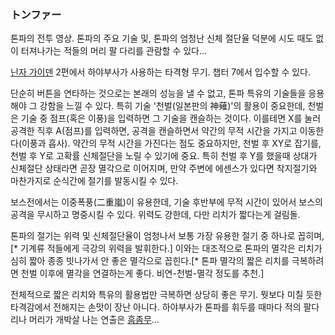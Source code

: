 === トンファー ===
{{{#!html
<object width="425" height="349"><param name="movie" value="http://www.youtube.com/v/zX1YPVFyLDQ?fs=1&amp;hl=ko_KR&amp;rel=0"></param><param name="allowFullScreen" value="true"></param><param name="allowscriptaccess" value="always"></param><embed src="http://www.youtube.com/v/zX1YPVFyLDQ?fs=1&amp;hl=ko_KR&amp;rel=0" type="application/x-shockwave-flash" width="425" height="349" allowscriptaccess="always" allowfullscreen="true"></embed></object>}}}


톤파의 전투 영상. 톤파의 주요 기술 및, 톤파의 엄청난 신체 절단율 덕분에 시도 때도 없이 터져나가는 적들의 머리 팔 다리를 관람할 수 있다...


[[닌자 가이덴]] 2편에서 하야부사가 사용하는 타격형 무기. 챕터 7에서 입수할 수 있다.

단순히 버튼을 연타하는 것으로는 본래의 성능을 낼 수 없고, 톤파 특유의 기술들을 응용해야 그 강함을 느낄 수 있다.
특히 기술 '천벌(일본판의 神薙)'의 활용이 중요한데, 천벌은 기술 중 점프(혹은 이풍)을 입력하면 그 기술을 캔슬하는 것이다. 이를테면 X를 눌러 공격한 직후 A(점프)를 입력하면, 공격을 캔슬하면서 약간의 무적 시간을 가지고 이동한다(이풍과 흡사).
약간의 무적 시간을 가진다는 점도 중요하지만, 천벌 후 XY로 잡기를, 천벌 후 Y로 고확률 신체절단을 노릴 수 있기에 중요.
특히 천벌 후 Y를 했을때 상대가 신체절단 상태라면 곧장 멸각으로 이어지며, 만약 주변에 에센스가 있다면 착지절기와 마찬가지로 순식간에 절기를 발동시킬 수 있다.

보스전에서는 이중폭풍(二重嵐)이 유용한데, 기술 후반부에 무적 시간이 있어서 보스의 공격을 무시하고 명중시킬 수 있다. 위력도 강한데, 다만 리치가 짧다는게 걸림돌.

톤파의 절기는 위력 및 신체절단율이 엄청나서 보통 가장 유용한 절기 중 하나로 꼽히며,[* 기계류 적들에게 극강의 위력을 발휘한다.] 이와는 대조적으로 톤파의 멸각은 리치가 심히 짧아 종종 빗나가서 안 좋은 멸각으로 꼽힌다.[* 톤파 멸각의 짧은 리치를 극복하려면 천벌 이후에 멸각을 연결하는게 좋다. 비연-천벌-멸각 정도를 추천.]

전체적으로 짧은 리치와 특유의 활용법만 극복하면 상당히 좋은 무기. 뭣보다 미칠 듯한 타격감에서 전해지는 손맛이 장난 아니다. 하야부사가 톤파를 휘두를 때마다 적의 팔다리나 머리가 개박살 나는 연출은 [[흠좀무]]...
